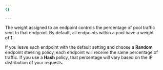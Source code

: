 ```yaml
---
{}

---
```


The weight assigned to an endpoint controls the percentage of pool traffic sent to that endpoint. By default, all endpoints within a pool have a weight of **1**.

If you leave each endpoint with the default setting and choose a **Random** endpoint steering policy, each endpoint will receive the same percentage of traffic. If you use a **Hash** policy, that percentage will vary based on the IP distribution of your requests.
